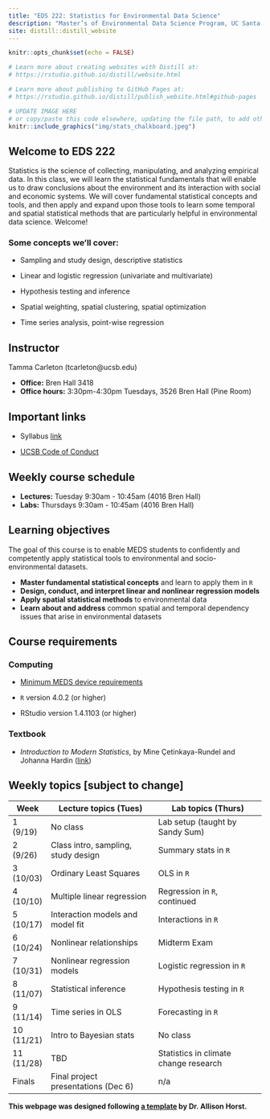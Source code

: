 ```yaml
---
title: "EDS 222: Statistics for Environmental Data Science"
description: "Master’s of Environmental Data Science Program, UC Santa Barbara"
site: distill::distill_website
---
```


```r
knitr::opts_chunk$set(echo = FALSE)

# Learn more about creating websites with Distill at:
# https://rstudio.github.io/distill/website.html

# Learn more about publishing to GitHub Pages at:
# https://rstudio.github.io/distill/publish_website.html#github-pages

```

```r

# UPDATE IMAGE HERE 
# or copy/paste this code elsewhere, updating the file path, to add other images to your site!
knitr::include_graphics("img/stats_chalkboard.jpeg")
```

## Welcome to EDS 222

Statistics is the science of collecting, manipulating, and analyzing empirical data. In this class, we will learn the statistical fundamentals that will enable us to draw conclusions about the environment and its interaction with social and economic systems. We will cover fundamental statistical concepts and tools, and then apply and expand upon those tools to learn some temporal and spatial statistical methods that are particularly helpful in environmental data science. Welcome!  

### Some concepts we'll cover:

- Sampling and study design, descriptive statistics

- Linear and logistic regression (univariate and multivariate)

- Hypothesis testing and inference

- Spatial weighting, spatial clustering, spatial optimization

- Time series analysis, point-wise regression

<!-- - Moving window regression, spatial lag models, spatial auto-correlation -->

<!-- <p style="color: #ba5e00"><b>TO UPDATE THIS PAGE:</b> Open and edit the <b>index.Rmd</b> file, in the project root, to delete this placeholder text and customize with your own!</p> 

## Course description

<p style="color: #ba5e00"><b>NOTE:</b> A lot of this home page information can be directly from your syllabus.</p>

Add your course description here. -->

## Instructor

Tamma Carleton (tcarleton\@ucsb.edu)

-   **Office:** Bren Hall 3418
-   **Office hours:** 3:30pm-4:30pm Tuesdays, 3526 Bren Hall (Pine Room)

## Important links

-   Syllabus [link](https://www.dropbox.com/s/xc6d2xag7bn8fae/EDS%20222%20Syllabus%20Fall%202022.pdf?dl=0) <!-- (here is the [MEDS optional syllabus template](https://docs.google.com/document/d/1b2CElvwKk-haEA1axY5KvTEBbiSPUf7dIRUNX7gCI6w/edit?usp=sharing)) -->

-   [UCSB Code of Conduct](https://www.sa.ucsb.edu/regulations/student-conduct-code/student-conduct-code)

<!-- -   [Link](https://classroom.github.com/classrooms/89556369-eds222-fall-2021) to course GitHub Classroom -->


## Weekly course schedule

-   **Lectures:** Tuesday 9:30am - 10:45am (4016 Bren Hall)
-   **Labs:** Thursdays 9:30am - 10:45am (4016 Bren Hall)

## Learning objectives

The goal of this course is to enable MEDS students to confidently and competently apply statistical tools to environmental and socio-environmental datasets. 

-   **Master fundamental statistical concepts** and learn to apply them in `R`
-   **Design, conduct, and interpret linear and nonlinear regression models** 
-   **Apply spatial statistical methods** to environmental data
-   **Learn about and address** common spatial and temporal dependency issues that arise in environmental datasets

## Course requirements

### Computing

-   [Minimum MEDS device requirements](https://ucsb-meds.github.io/computer_reqs.html)

-   `R` version 4.0.2 (or higher)

-   RStudio version 1.4.1103 (or higher)

### Textbook

-   _Introduction to Modern Statistics_, by Mine Çetinkaya-Rundel and Johanna Hardin ([link](https://openintro-ims.netlify.app/))

## Weekly topics [subject to change] 

| Week | Lecture topics (Tues) | Lab topics (Thurs) |
|------|----------------|----------------|
| 1 (9/19)   | No class        |  Lab setup (taught by Sandy Sum)       |
| 2 (9/26)   | Class intro, sampling, study design  | Summary stats in `R`  |
| 3 (10/03)   |  Ordinary Least Squares        | OLS in `R`     |
| 4 (10/10)   |  Multiple linear regression      | Regression in `R`, continued     |
| 5 (10/17)   | Interaction models and model fit         |   Interactions in `R`  |
| 6 (10/24)   | Nonlinear relationships      | Midterm Exam     |
| 7 (10/31)   | Nonlinear regression models         | Logistic regression in `R`     |
| 8 (11/07)   | Statistical inference         | Hypothesis testing in `R`      |
| 9 (11/14)   | Time series in OLS       |  Forecasting in `R`    |
| 10 (11/21)  | Intro to Bayesian stats        |   No class   |
| 11 (11/28)   | TBD          | Statistics in climate change research      |
| Finals   | Final project presentations (Dec 6)        | n/a     |

**This webpage was designed following [a template](https://github.com/allisonhorst/meds-distill-template) by Dr. Allison Horst.**
